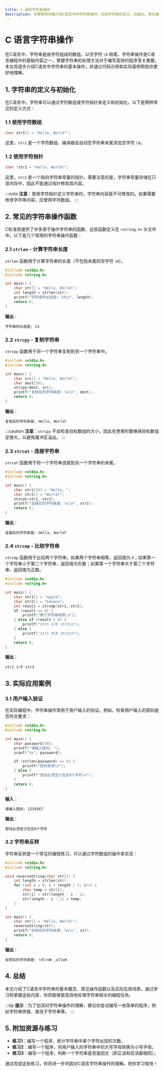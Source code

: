 ```yaml
---
title: C 语言字符串操作
description: 本教程将详细介绍C语言中的字符串操作，包括字符串的定义、初始化、常见操作函数及其实际应用场景。适合初学者学习和掌握。
---
```


# C 语言字符串操作

在C语言中，字符串是由字符组成的数组，以空字符 `\0` 结尾。字符串操作是C语言编程中的基础内容之一，掌握字符串的处理方法对于编写高效的程序至关重要。本文将逐步介绍C语言中字符串的基本操作，并通过代码示例和实际案例帮助你更好地理解。

## 1. 字符串的定义与初始化

在C语言中，字符串可以通过字符数组或字符指针来定义和初始化。以下是两种常见的定义方式：

### 1.1 使用字符数组

```c
char str1[] = "Hello, World!";
```

这里，`str1` 是一个字符数组，编译器会自动在字符串末尾添加空字符 `\0`。

### 1.2 使用字符指针

```c
char *str2 = "Hello, World!";
```

这里，`str2` 是一个指向字符串常量的指针。需要注意的是，字符串常量存储在只读内存中，因此不能通过指针修改其内容。

:::note
**注意**：使用字符指针定义字符串时，字符串内容是不可修改的。如果需要修改字符串内容，应使用字符数组。
:::

## 2. 常见的字符串操作函数

C标准库提供了许多用于操作字符串的函数，这些函数定义在 `<string.h>` 头文件中。以下是几个常用的字符串操作函数：

### 2.1 `strlen` - 计算字符串长度

`strlen` 函数用于计算字符串的长度（不包括末尾的空字符 `\0`）。

```c
#include <stdio.h>
#include <string.h>

int main() {
    char str[] = "Hello, World!";
    int length = strlen(str);
    printf("字符串的长度是: %d\n", length);
    return 0;
}
```

**输出**：
```
字符串的长度是: 13
```

### 2.2 `strcpy` - 复制字符串

`strcpy` 函数用于将一个字符串复制到另一个字符串中。

```c
#include <stdio.h>
#include <string.h>

int main() {
    char src[] = "Hello, World!";
    char dest[50];
    strcpy(dest, src);
    printf("复制后的字符串是: %s\n", dest);
    return 0;
}
```

**输出**：
```
复制后的字符串是: Hello, World!
```

:::caution
**注意**：`strcpy` 不会检查目标数组的大小，因此在使用时要确保目标数组足够大，以避免缓冲区溢出。
:::

### 2.3 `strcat` - 连接字符串

`strcat` 函数用于将一个字符串连接到另一个字符串的末尾。

```c
#include <stdio.h>
#include <string.h>

int main() {
    char str1[50] = "Hello, ";
    char str2[] = "World!";
    strcat(str1, str2);
    printf("连接后的字符串是: %s\n", str1);
    return 0;
}
```

**输出**：
```
连接后的字符串是: Hello, World!
```

### 2.4 `strcmp` - 比较字符串

`strcmp` 函数用于比较两个字符串。如果两个字符串相等，返回值为 `0`；如果第一个字符串小于第二个字符串，返回值为负数；如果第一个字符串大于第二个字符串，返回值为正数。

```c
#include <stdio.h>
#include <string.h>

int main() {
    char str1[] = "apple";
    char str2[] = "banana";
    int result = strcmp(str1, str2);
    if (result == 0) {
        printf("两个字符串相等\n");
    } else if (result < 0) {
        printf("str1 小于 str2\n");
    } else {
        printf("str1 大于 str2\n");
    }
    return 0;
}
```

**输出**：
```
str1 小于 str2
```

## 3. 实际应用案例

### 3.1 用户输入验证

在实际编程中，字符串操作常用于用户输入的验证。例如，检查用户输入的密码是否符合要求：

```c
#include <stdio.h>
#include <string.h>

int main() {
    char password[50];
    printf("请输入密码: ");
    scanf("%s", password);

    if (strlen(password) >= 8) {
        printf("密码有效\n");
    } else {
        printf("密码必须至少包含8个字符\n");
    }
    return 0;
}
```

**输入**：
```
请输入密码: 1234567
```

**输出**：
```
密码必须至少包含8个字符
```

### 3.2 字符串反转

字符串反转是一个常见的编程练习，可以通过字符数组的操作来实现：

```c
#include <stdio.h>
#include <string.h>

void reverseString(char str[]) {
    int length = strlen(str);
    for (int i = 0; i < length / 2; i++) {
        char temp = str[i];
        str[i] = str[length - i - 1];
        str[length - i - 1] = temp;
    }
}

int main() {
    char str[] = "Hello, World!";
    reverseString(str);
    printf("反转后的字符串是: %s\n", str);
    return 0;
}
```

**输出**：
```
反转后的字符串是: !dlroW ,olleH
```

## 4. 总结

本文介绍了C语言中字符串的基本概念、常见操作函数以及实际应用场景。通过学习和掌握这些内容，你将能够更高效地处理字符串相关的编程任务。

:::tip
**提示**：为了加深对字符串操作的理解，建议你尝试编写一些简单的程序，例如字符串拼接、查找子字符串等。
:::

## 5. 附加资源与练习

- **练习1**：编写一个程序，统计字符串中某个字符出现的次数。
- **练习2**：编写一个程序，将用户输入的字符串中的大写字母转换为小写字母。
- **练习3**：编写一个程序，判断一个字符串是否是回文（即正读和反读都相同）。

通过完成这些练习，你将进一步巩固对C语言字符串操作的理解。祝你学习愉快！